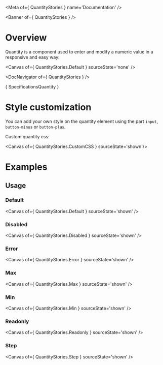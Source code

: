 
<Meta of={ QuantityStories } name='Documentation' />

<Banner of={ QuantityStories } />

# Overview

Quantity is a component used to enter and modify a numeric value in a responsive and easy way:

<Canvas of={ QuantityStories.Default } sourceState='none' />

<DocNavigator of={ QuantityStories } />

<Markdown>{ SpecificationsQuantity }</Markdown>

# Style customization

You can add your own style on the quantity element using the part `input`, `button-minus` or `button-plus`.

Custom quantity css:

<Canvas of={ QuantityStories.CustomCSS } sourceState='shown'/>

# Examples

## Usage

### Default

<Canvas of={ QuantityStories.Default } sourceState='shown' />

### Disabled
<Canvas of={ QuantityStories.Disabled } sourceState='shown' />

### Error
<Canvas of={ QuantityStories.Error } sourceState='shown' />

### Max
<Canvas of={ QuantityStories.Max } sourceState='shown' />

### Min
<Canvas of={ QuantityStories.Min } sourceState='shown' />

### Readonly
<Canvas of={ QuantityStories.Readonly } sourceState='shown' />

### Step
<Canvas of={ QuantityStories.Step } sourceState='shown' />

